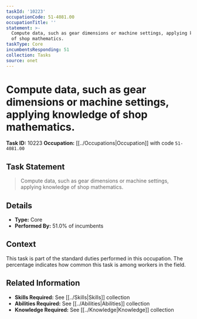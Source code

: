 ```yaml
---
taskId: '10223'
occupationCode: 51-4081.00
occupationTitle: ''
statement: >-
  Compute data, such as gear dimensions or machine settings, applying knowledge
  of shop mathematics.
taskType: Core
incumbentsResponding: 51
collection: Tasks
source: onet
---
```

# Compute data, such as gear dimensions or machine settings, applying knowledge of shop mathematics.

**Task ID:** 10223
**Occupation:** [[../Occupations|Occupation]] with code `51-4081.00`

## Task Statement

> Compute data, such as gear dimensions or machine settings, applying knowledge of shop mathematics.

## Details

- **Type:** Core
- **Performed By:** 51.0% of incumbents

## Context

This task is part of the standard duties performed in this occupation. The percentage indicates how common this task is among workers in the field.

## Related Information

- **Skills Required:** See [[../Skills|Skills]] collection
- **Abilities Required:** See [[../Abilities|Abilities]] collection
- **Knowledge Required:** See [[../Knowledge|Knowledge]] collection
